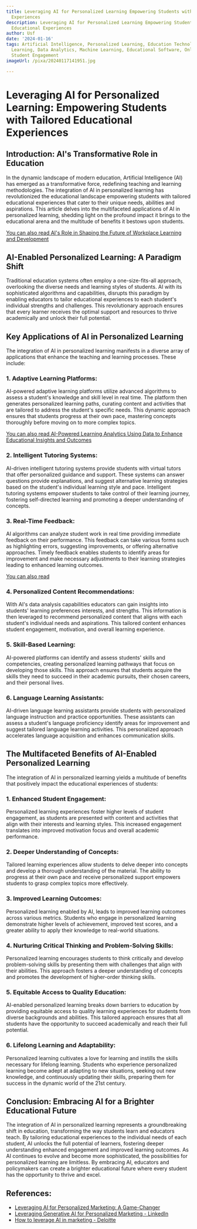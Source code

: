 ```yaml
---
title: Leveraging AI for Personalized Learning Empowering Students with Tailored Educational
  Experiences
description: Leveraging AI for Personalized Learning Empowering Students with Tailored
  Educational Experiences
author: Usf
date: '2024-01-16'
tags: Artificial Intelligence, Personalized Learning, Education Technology, Adaptive
  Learning, Data Analytics, Machine Learning, Educational Software, Online Learning,
  Student Engagement
imageUrl: /pixa/20240117141951.jpg

---
```

# Leveraging AI for Personalized  Learning: Empowering Students with  Tailored Educational Experiences

## Introduction: AI's  Transformative Role in  Education
In  the dynamic landscape of modern education, Artificial Intelligence (AI) has emerged as a transformative force, redefining teaching and  learning methodologies. The integration of AI in personalized learning has revolutionized the educational  landscape empowering students with tailored educational experiences that cater to their unique needs, abilities and aspirations. This article delves into the multifaceted applications of AI in personalized learning, shedding  light on the profound impact it brings to the educational arena and the multitude of benefits it bestows upon students.

[You can also read AI's Role in Shaping the Future of Workplace Learning  and Development](AI%27s%20Role%20in%20Shaping%20the%20Future%20of%20Workplace%20Learning%20and%20Development)


## AI-Enabled Personalized Learning: A Paradigm Shift
Traditional  education systems often employ a one-size-fits-all approach, overlooking the diverse needs and learning styles of students. AI with its sophisticated algorithms and capabilities, disrupts this paradigm by enabling educators to tailor educational experiences to  each student's  individual  strengths  and  challenges. This revolutionary approach ensures  that every learner receives the optimal support and  resources to  thrive academically and  unlock their full potential.

## Key Applications of AI in Personalized Learning
The  integration of AI in personalized learning manifests in a diverse array of applications that enhance  the  teaching and learning processes. These include:

### 1. Adaptive Learning Platforms:
AI-powered adaptive learning platforms utilize advanced algorithms to assess a student's knowledge and skill level  in real time. The platform then generates  personalized learning paths, curating  content and activities that are tailored to  address the student's specific needs. This dynamic approach  ensures that students progress at their own pace, mastering concepts thoroughly before moving on to more complex topics.

[You can also  read AI-Powered Learning Analytics Using Data to  Enhance Educational Insights and  Outcomes](AI-Powered%20Learning%20Analytics%20Using%20Data%20to%20Enhance%20Educational%20Insights%20and%20Outcomes)


### 2. Intelligent Tutoring Systems:
AI-driven intelligent tutoring systems provide students  with  virtual tutors that offer personalized guidance and support. These systems can answer questions provide explanations, and suggest alternative learning  strategies based  on the student's  individual learning style and pace. Intelligent tutoring systems empower students to take control of their learning journey, fostering self-directed learning  and  promoting a deeper  understanding  of concepts.

### 3. Real-Time Feedback:
AI algorithms can analyze student work in real  time providing immediate feedback on their performance. This feedback can take various forms  such as highlighting  errors, suggesting improvements, or offering alternative approaches. Timely feedback enables students to identify areas for improvement and make necessary adjustments to their learning strategies leading to enhanced learning outcomes.

[You can also read ]()


### 4. Personalized Content Recommendations:
With AI's  data analysis capabilities educators can  gain insights into students' learning  preferences interests, and strengths. This information is then leveraged to recommend personalized content that aligns with each  student's individual needs and aspirations. This tailored content enhances student engagement, motivation, and overall  learning experience.

### 5. Skill-Based Learning:
AI-powered platforms can identify and assess students' skills and competencies,  creating personalized learning pathways that focus on developing those skills. This  approach ensures that students acquire the skills they need to succeed in their  academic pursuits, their chosen  careers,  and their personal lives.

### 6.  Language Learning Assistants:
AI-driven language learning assistants provide students with personalized language instruction and practice opportunities. These assistants can assess a student's language proficiency identify  areas for improvement and suggest tailored language learning activities. This  personalized approach accelerates  language acquisition and enhances communication skills.

## The Multifaceted Benefits of AI-Enabled Personalized Learning
The integration  of AI in personalized learning yields a multitude  of benefits that  positively impact the educational experiences of students:

###  1. Enhanced Student Engagement:
Personalized learning experiences foster higher levels of student  engagement, as students are presented with content and activities that align with their interests and learning  styles. This  increased engagement translates into improved motivation focus and overall academic performance.

### 2. Deeper Understanding of Concepts:
Tailored learning experiences allow students to delve deeper into concepts and develop a thorough understanding of the material. The ability to progress at their own pace and receive personalized support empowers students to grasp  complex topics more effectively.

###  3. Improved Learning  Outcomes:
Personalized learning  enabled by AI, leads to improved learning outcomes  across various metrics. Students who engage in personalized learning demonstrate higher levels of achievement, improved test scores, and a greater ability to apply their knowledge to real-world  situations.

### 4. Nurturing Critical Thinking and  Problem-Solving Skills:
Personalized learning encourages students to think critically  and develop problem-solving skills by presenting them  with challenges that align with their abilities.  This approach fosters a  deeper understanding of concepts  and promotes the  development of higher-order thinking skills.

### 5.  Equitable Access to Quality Education:
AI-enabled personalized learning breaks  down  barriers to education by providing equitable access to  quality learning experiences for  students from diverse backgrounds and abilities. This tailored approach ensures that all students have the opportunity to succeed academically and reach their full potential.

### 6.  Lifelong Learning and Adaptability:
Personalized learning cultivates a love for learning and instills the skills necessary for lifelong learning. Students who experience personalized learning become adept at adapting to new situations, seeking out new knowledge, and continuously updating their skills, preparing them for success in the dynamic  world of the 21st century.

## Conclusion: Embracing AI for a Brighter Educational Future
The  integration of AI in personalized learning represents a  groundbreaking shift in education,  transforming the way students learn and educators teach. By tailoring educational experiences to the individual needs of each student,  AI  unlocks the full potential of learners, fostering deeper understanding enhanced engagement and improved  learning outcomes. As  AI continues to evolve and become more sophisticated, the possibilities for personalized learning are limitless. By embracing AI, educators and policymakers  can create a brighter educational future where every student has the opportunity to  thrive and excel.

## References:
- [Leveraging AI for Personalized Marketing: A Game-Changer](https://www.strategicadvisorboard.com/blog-posts/leveraging-ai-for-personalized-marketing-a-game-changer)
- [Leveraging Generative AI for Personalized Marketing - LinkedIn](https://www.linkedin.com/pulse/leveraging-generative-ai-personalized-marketing-y2sconsulting-l2hwc?trk=public_post)
- [How to leverage AI in marketing - Deloitte](https://www2.deloitte.com/si/en/pages/strategy-operations/articles/AI-in-marketing.html)
